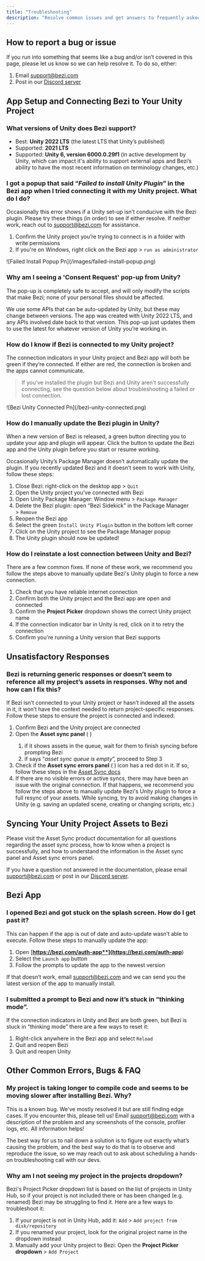 ```yaml
---
title: "Troubleshooting"
description: "Resolve common issues and get answers to frequently asked questions."
---
```


## How to report a bug or issue

If you run into something that seems like a bug and/or isn’t covered in this page, please let us know so we can help resolve it. To do so, either:

1. Email [support@bezi.com](mailto:support@bezi.com)
2. Post in our [Discord server](https://discord.com/invite/UKWB46HTT9)

## **App Setup and Connecting Bezi to Your Unity Project**

### What versions of Unity does Bezi support?

- Best: **Unity 2022 LTS** (the latest LTS that Unity’s published)
- Supported: **2021 LTS**
- Supported: **Unity 6, version 6000.0.29f1** (in active development by Unity, which can impact it's ability to support external apps and Bezi’s ability to have the most recent information on terminology changes, etc.)

### I got a popup that said “_Failed to install Unity Plugin_” in the Bezi app when I tried connecting it with my Unity project. What do I do?

Occasionally this error shows if a Unity set-up isn’t conducive with the Bezi plugin. Please try these things (in order) to see if either resolve. If neither work, reach out to [support@bezi.com](mailto:support@bezi.com) for assistance.

1. Confirm the Unity project you’re trying to connect is in a folder with write permissions
2. If you're on Windows, right click on the Bezi app \> `run as administrator`

<Frame>
  ![Failed Install Popup Pn](/images/failed-install-popup.png)
</Frame>

### Why am I seeing a 'Consent Request' pop-up from Unity?

The pop-up is completely safe to accept, and will only modify the scripts that make Bezi; none of your personal files should be affected.

We use some APIs that can be auto-updated by Unity, but these may change between versions. The app was created with Unity 2022 LTS, and any APIs involved date back to that version. This pop-up just updates them to use the latest for whatever version of Unity you’re working in.

### How do I know if Bezi is connected to my Unity project?

The connection indicators in your Unity project and Bezi app will both be green if they’re connected. If either are red, the connection is broken and the apps cannot communicate.

> If you've installed the plugin but Bezi and Unity aren't successfully connecting, see the question below about troubleshooting a failed or lost connection.

<Frame>
  ![Bezi Unity Connected Pn](/bezi-unity-connected.png)
</Frame>

### How do I manually update the Bezi plugin in Unity?

When a new version of Bezi is released, a green button directing you to update your app and plugin will appear. Click the button to update the Bezi app and the Unity plugin before you start or resume working.

Occasionally Unity’s Package Manager doesn’t automatically update the plugin. If you recently updated Bezi and it doesn’t seem to work with Unity, follow these steps:

1. Close Bezi: right-click on the desktop app \> `Quit`
2. Open the Unity project you’ve connected with Bezi
3. Open Unity Package Manager: Window menu \> `Package Manager`
4. Delete the Bezi plugin: open “Bezi Sidekick” in the Package Manager \> `Remove`
5. Reopen the Bezi app
6. Select the green `Install Unity Plugin` button in the bottom left corner
7. Click on the Unity project to see the Package Manager popup
8. The Unity plugin should now be updated\!

### How do I reinstate a lost connection between Unity and Bezi?

There are a few common fixes. If none of these work, we recommend you follow the steps above to manually update Bezi's Unity plugin to force a new connection.

1. Check that you have reliable internet connection
2. Confirm both the Unity project and the Bezi app are open and connected
3. Confirm the **Project Picker** dropdown shows the correct Unity project name
4. If the connection indicator bar in Unity is red, click on it to retry the connection
5. Confirm you're running a Unity version that Bezi supports

## **Unsatisfactory Responses**

### Bezi is returning generic responses or doesn’t seem to reference all my project’s assets in responses. Why not and how can I fix this?

If Bezi isn’t connected to your Unity project or hasn’t indexed all the assets in it, it won’t have the context needed to return project-specific responses. Follow these steps to ensure the project is connected and indexed:

1. Confirm Bezi and the Unity project are connected
2. Open the **Asset sync panel** ( <Icon icon="pancakes" iconType="sharp-solid" color="#000000" /> )
   1. if it shows assets in the queue, wait for them to finish syncing before prompting Bezi
   2. if says “_asset sync queue is empty_”, proceed to Step 3
3. Check if the **Asset sync errors panel** ( <Icon icon="bug" iconType="sharp-solid" color="#000000" /> ) icon has a red dot in it. If so, follow these steps in the [Asset Sync docs](https://docs.bezi.com/bezi/product/asset-sync#what-if-there-are-issues-syncing-my-assets%3F)
4. If there are no visible errors or active syncs, there may have been an issue with the original connection. If that happens, we recommend you follow the steps above to manually update Bezi's Unity plugin to force a full resync of your assets. While syncing, try to avoid making changes in Unity (e.g. saving an updated scene, creating or changing scripts, etc.)

## **Syncing Your Unity Project Assets to Bezi**

Please visit the Asset Sync product documentation for all questions regarding the asset sync process, how to know when a project is successfully, and how to understand the information in the Asset sync panel and Asset sync errors panel.

<Card title="Asset Sync documentation" icon="pancakes" color="#000000" href="https://docs.bezi.com/bezi/product/asset-sync">
  
</Card>

If you have a question not answered in the documentation, please email [support@bezi.com](mailto:support@bezi.com) or post in our [Discord server](https://discord.com/invite/UKWB46HTT9).

## **Bezi App**

### I opened Bezi and got stuck on the splash screen. How do I get past it?

This can happen if the app is out of date and auto-update wasn’t able to execute. Follow these steps to manually update the app:

1. Open [**https://bezi.com/auth-app**](https://bezi.com/auth-app**)
2. Select the `Launch app` button
3. Follow the prompts to update the app to the newest version

If that doesn’t work, email [support@bezi.com](mailto:support@bezi.com) and we can send you the latest version of the app to manually install.

### I submitted a prompt to Bezi and now it’s stuck in “thinking mode”.

If the connection indicators in Unity and Bezi are both green, but Bezi is stuck in “thinking mode” there are a few ways to reset it:

1. Right-click anywhere in the Bezi app and select `Reload`
2. Quit and reopen Bezi
3. Quit and reopen Unity

## **Other Common Errors, Bugs & FAQ**

### My project is taking longer to compile code and seems to be moving slower after installing Bezi. Why?

This is a known bug. We've mostly resolved it but are still finding edge cases. If you encounter this, please tell us\! Email [support@bezi.com](mailto:support@bezi.com) with a description of the problem and any screenshots of the console, profiler logs, etc. All information helps\!

The best way for us to nail down a solution is to figure out exactly what’s causing the problem, and the best way to do that is to observe and reproduce the issue, so we may reach out to ask about scheduling a hands-on troubleshooting call with our devs.

### Why am I not seeing my project in the projects dropdown?

Bezi's Project Picker dropdown list is based on the list of projects in Unity Hub, so if your project is not included there or has been changed (e.g. renamed) Bezi may be struggling to find it. Here are a few ways to troubleshoot it:

1. If your project is not in Unity Hub, add it: `Add` \> `Add project from disk/repository`
2. If you renamed your project, look for the original project name in the dropdown instead
3. Manually add your Unity project to Bezi: Open the **Project Picker dropdown** \> `Add Project`